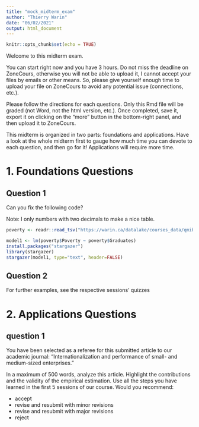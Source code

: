 ```yaml
---
title: "mock_midterm_exam"
author: "Thierry Warin"
date: "06/02/2021"
output: html_document
---
```


```r
knitr::opts_chunk$set(echo = TRUE)
```

Welcome to this midterm exam.

You can start right now and you have 3 hours. Do not miss the deadline on ZoneCours, otherwise you will not be able to upload it, I cannot accept your files by emails or other means. So, please give yourself enough time to upload your file on ZoneCours to avoid any potential issue (connections, etc.).

Please follow the directions for each questions. Only this Rmd file will be graded (not Word, not the html version, etc.). Once completed, save it, export it on clicking on the "more" button in the bottom-right panel, and then upload it to ZoneCours.

This midterm is organized in two parts: foundations and applications. Have a look at the whole midterm first to gauge how much time you can devote to each question, and then go for it! Applications will require more time.

# 1. Foundations Questions

## Question 1

Can you fix the following code?

Note: I only numbers with two decimals to make a nice table.

```r
poverty <- readr::read_tsv("https://warin.ca/datalake/courses_data/qmibr/session4/poverty.txt")

model1 <- lm(poverty$Poverty ~ poverty$Graduates)
install.packages("stargazer")
library(stargazer)
stargazer(model1, type="text", header=FALSE)
```


## Question 2

For further examples, see the respective sessions' quizzes

# 2. Applications Questions

## question 1

You have been selected as a referee for this submitted article to our academic journal: "Internationalization and performance of small- and medium-sized enterprises."

In a maximum of 500 words, analyze this article. Highlight the contributions and the validity of the empirical estimation. Use all the steps you have learned in the first 5 sessions of our course. Would you recommend:

- accept
- revise and resubmit with minor revisions
- revise and resubmit with major revisions
- reject

